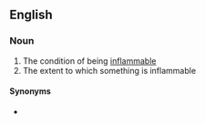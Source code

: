 ==English==

===Noun===
{{en-noun|~|inflammabilities}}

# The condition of being [[inflammable]]
# The extent to which something is inflammable

====Synonyms====
* {{l|en|flammability}}